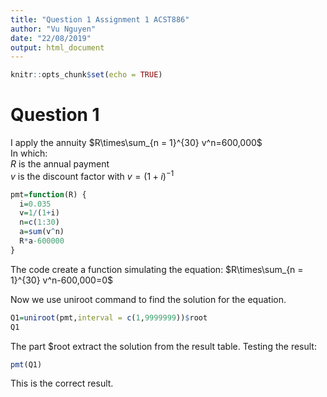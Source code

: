 ---
title: "Question 1 Assignment 1 ACST886"
author: "Vu Nguyen"
date: "22/08/2019"
output: html_document
---

```{r setup, include=FALSE}
knitr::opts_chunk$set(echo = TRUE)
```

# Question 1

I apply the annuity 
$R\times\sum_{n = 1}^{30} v^n=600,000$  
In which:  
$R$ is the annual payment  
$v$ is the discount factor with $v=(1+i)^{-1}$
  
```{r}
pmt=function(R) {
  i=0.035
  v=1/(1+i)
  n=c(1:30)
  a=sum(v^n)
  R*a-600000
}
```
The code create a function simulating the equation: 
$R\times\sum_{n = 1}^{30} v^n-600,000=0$  

Now we use uniroot command to find the solution for the equation.
```{r}
Q1=uniroot(pmt,interval = c(1,9999999))$root
Q1
```
The part $root extract the solution from the result table.
Testing the result:
```{r}
pmt(Q1)
```
This is the correct result.